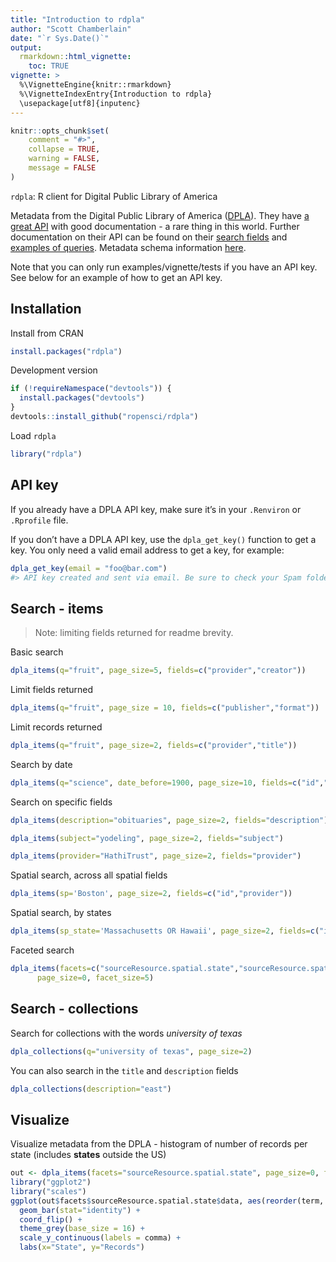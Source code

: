 ```yaml
---
title: "Introduction to rdpla"
author: "Scott Chamberlain"
date: "`r Sys.Date()`"
output:
  rmarkdown::html_vignette:
    toc: TRUE
vignette: >
  %\VignetteEngine{knitr::rmarkdown}
  %\VignetteIndexEntry{Introduction to rdpla}
  \usepackage[utf8]{inputenc}
---
```


```r
knitr::opts_chunk$set(
	comment = "#>",
	collapse = TRUE,
	warning = FALSE,
	message = FALSE
)
```

`rdpla`: R client for Digital Public Library of America

Metadata from the Digital Public Library of America ([DPLA](http://dp.la/)). They have [a great API](https://github.com/dpla/platform) with good documentation - a rare thing in this world. Further documentation on their API can be found on their [search fields](http://dp.la/info/developers/codex/responses/field-reference/) and [examples of queries](http://dp.la/info/developers/codex/requests/).  Metadata schema information [here](http://dp.la/info/wp-content/uploads/2013/04/DPLA-MAP-V3.1-2.pdf).

Note that you can only run examples/vignette/tests if you have an API key. See below for an example of how
to get an API key.

## Installation

Install from CRAN

```r
install.packages("rdpla")
```

Development version

```r
if (!requireNamespace("devtools")) {
  install.packages("devtools")
}
devtools::install_github("ropensci/rdpla")
```

Load `rdpla`

```r
library("rdpla")
```

## API key

If you already have a DPLA API key, make sure it's in your `.Renviron` or `.Rprofile` file. 

If you don't have a DPLA API key, use the `dpla_get_key()` function to get a key. 
You only need a valid email address to get a key, for example:

```r
dpla_get_key(email = "foo@bar.com")
#> API key created and sent via email. Be sure to check your Spam folder, too.
```

## Search - items

> Note: limiting fields returned for readme brevity.

Basic search

```r
dpla_items(q="fruit", page_size=5, fields=c("provider","creator"))
```

Limit fields returned

```r
dpla_items(q="fruit", page_size = 10, fields=c("publisher","format"))
```

Limit records returned

```r
dpla_items(q="fruit", page_size=2, fields=c("provider","title"))
```

Search by date

```r
dpla_items(q="science", date_before=1900, page_size=10, fields=c("id","date"))
```

Search on specific fields

```r
dpla_items(description="obituaries", page_size=2, fields="description")
```

```r
dpla_items(subject="yodeling", page_size=2, fields="subject")
```

```r
dpla_items(provider="HathiTrust", page_size=2, fields="provider")
```

Spatial search, across all spatial fields

```r
dpla_items(sp='Boston', page_size=2, fields=c("id","provider"))
```

Spatial search, by states

```r
dpla_items(sp_state='Massachusetts OR Hawaii', page_size=2, fields=c("id","provider"))
```

Faceted search

```r
dpla_items(facets=c("sourceResource.spatial.state","sourceResource.spatial.country"),
      page_size=0, facet_size=5)
```

## Search - collections

Search for collections with the words _university of texas_

```r
dpla_collections(q="university of texas", page_size=2)
```

You can also search in the `title` and `description` fields

```r
dpla_collections(description="east")
```

## Visualize

Visualize metadata from the DPLA - histogram of number of records per state (includes __states__ outside the US)

```r
out <- dpla_items(facets="sourceResource.spatial.state", page_size=0, facet_size=25)
library("ggplot2")
library("scales")
ggplot(out$facets$sourceResource.spatial.state$data, aes(reorder(term, count), count)) +
  geom_bar(stat="identity") +
  coord_flip() +
  theme_grey(base_size = 16) +
  scale_y_continuous(labels = comma) +
  labs(x="State", y="Records")
```

